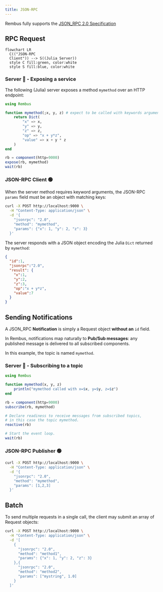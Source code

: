 ```yaml
---
title: JSON-RPC
---
```


Rembus fully supports the 
[JSON_RPC 2.0 Specification](https://www.jsonrpc.org/specification)

## RPC Request

```mermaid
flowchart LR
  C(("JSON-RPC
  Client")) --> S((Julia Server))
  style C fill:green, color:white
  style S fill:blue, color:white
```


### Server 🔵 - Exposing a service

The following (Julia) server exposes a method `mymethod` over an HTTP endpoint:

```julia
using Rembus

function mymethod(;x, y, z) # expect to be called with keywords arguments
    return Dict(
        "x" => x,
        "y" => y,
        "z" => z,
        "op" => "x + y*z",
        "value" => x + y * z
    )
end

rb = component(http=9000)
expose(rb, mymethod)
wait(rb)
```

### JSON-RPC Client 🟢

When the server method requires keyword arguments, the JSON-RPC `params` field
must be an object with matching keys:  

```bash
curl -X POST http://localhost:9000 \
  -H "Content-Type: application/json" \
  -d '{
    "jsonrpc": "2.0",
    "method": "mymethod",
    "params": {"x": 1, "y": 2, "z": 3}
  }'
```

The server responds with a JSON object encoding the Julia `Dict` returned
by `mymethod`:

```json
{
  "id":1,
  "jsonrpc":"2.0",
  "result": {
    "x":1,
    "y":2,
    "z":3,
    "op":"x + y*z",
    "value":7
  }
}  
```

## Sending Notifications

A JSON_RPC **Notification** is simply a Request object **without an** `id`
field.

In Rembus, notifications map naturally to **Pub/Sub messages**: any published
message is delivered to all subscribed components.

In this example, the topic is named `mymethod`.

### Server 🔵 - Subscribing to a topic

```julia
using Rembus

function mymethod(x, y, z)
    println("mymethod called with x=$x, y=$y, z=$z")
end

rb = component(http=9000)
subscribe(rb, mymethod)

# Declare readiness to receive messages from subscribed topics,
# in this case the topic mymethod.
reactive(rb)

# Start the event loop.
wait(rb)

```

### JSON-RPC Publisher 🟢

```bash
curl -X POST http://localhost:9000 \
  -H "Content-Type: application/json" \
  -d '{
    "jsonrpc": "2.0",
    "method": "mymethod",
    "params": [1,2,3]
  }'
```

## Batch

To send multiple requests in a single call, the client may submit an array
of Request objects:

```bash
curl -X POST http://localhost:9000 \
  -H "Content-Type: application/json" \
  -d '[
    {
      "jsonrpc": "2.0",
      "method": "method1",
      "params": {"x": 1, "y": 2, "z": 3}
    },{
      "jsonrpc": "2.0",
      "method": "method2",
      "params": ["mystring", 1.0]
    }
  ]'

```